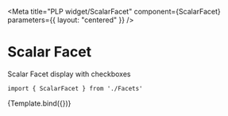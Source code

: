 
<Meta
    title="PLP widget/ScalarFacet"
    component={ScalarFacet}
    parameters={{
        layout: "centered"
    }}
/>


# Scalar Facet

Scalar Facet display with checkboxes

```
import { ScalarFacet } from './Facets'
```

<Canvas>
    <Story
        name="ScalarFacet"
        args={{
            filterData: mockColorFilter,
        }}
    >
        {Template.bind({})}
    </Story>
</Canvas>
